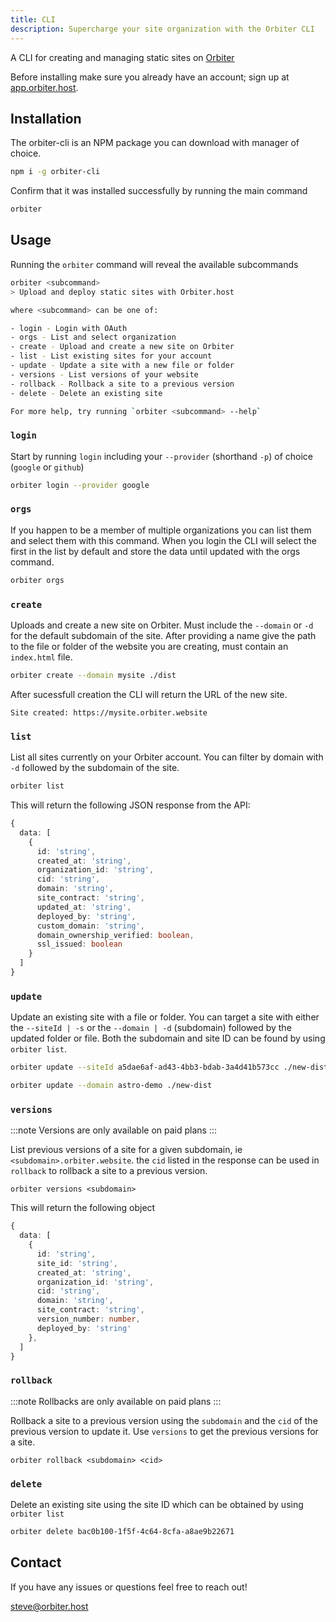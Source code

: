 ```yaml
---
title: CLI
description: Supercharge your site organization with the Orbiter CLI
---
```


A CLI for creating and managing static sites on [Orbiter](https://orbiter.host)

Before installing make sure you already have an account; sign up at [app.orbiter.host](https://orbiter.host).

## Installation

The orbiter-cli is an NPM package you can download with manager of choice.

```bash
npm i -g orbiter-cli
```

Confirm that it was installed successfully by running the main command

```bash
orbiter
```

## Usage

Running the `orbiter` command will reveal the available subcommands

```bash
orbiter <subcommand>
> Upload and deploy static sites with Orbiter.host

where <subcommand> can be one of:

- login - Login with OAuth
- orgs - List and select organization
- create - Upload and create a new site on Orbiter
- list - List existing sites for your account
- update - Update a site with a new file or folder
- versions - List versions of your website
- rollback - Rollback a site to a previous version
- delete - Delete an existing site

For more help, try running `orbiter <subcommand> --help`
```

### `login`

Start by running `login` including your `--provider` (shorthand `-p`) of choice (`google` or `github`)

```bash
orbiter login --provider google
```

### `orgs`

If you happen to be a member of multiple organizations you can list them and select them with this command. When you login the CLI will select the first in the list by default and store the data until updated with the orgs command.

```bash
orbiter orgs
```

### `create`

Uploads and create a new site on Orbiter. Must include the `--domain` or `-d` for the default subdomain of the site. After providing a name give the path to the file or folder of the website you are creating, must contain an `index.html` file.

```bash
orbiter create --domain mysite ./dist
```

After sucessfull creation the CLI will return the URL of the new site.

```
Site created: https://mysite.orbiter.website
```

### `list`

List all sites currently on your Orbiter account. You can filter by domain with `-d` followed by the subdomain of the site.

```bash
orbiter list
```

This will return the following JSON response from the API:

```typescript
{
  data: [
    {
      id: 'string',
      created_at: 'string',
      organization_id: 'string',
      cid: 'string',
      domain: 'string',
      site_contract: 'string',
      updated_at: 'string',
      deployed_by: 'string',
      custom_domain: 'string',
      domain_ownership_verified: boolean,
      ssl_issued: boolean
    }
  ]
}
```

### `update`

Update an existing site with a file or folder. You can target a site with either the `--siteId | -s` or the `--domain | -d` (subdomain) followed by the updated folder or file. Both the subdomain and site ID can be found by using `orbiter list`.

```bash
orbiter update --siteId a5dae6af-ad43-4bb3-bdab-3a4d41b573cc ./new-dist

orbiter update --domain astro-demo ./new-dist
```

### `versions`

:::note
Versions are only available on paid plans
:::

List previous versions of a site for a given subdomain, ie `<subdomain>.orbiter.website`. the `cid` listed in the response can be used in `rollback` to rollback a site to a previous version.

```
orbiter versions <subdomain>
```

This will return the following object

```typescript
{
  data: [
    {
      id: 'string',
      site_id: 'string',
      created_at: 'string',
      organization_id: 'string',
      cid: 'string',
      domain: 'string',
      site_contract: 'string',
      version_number: number,
      deployed_by: 'string'
    },
  ]
}
```

### `rollback`

:::note
Rollbacks are only available on paid plans
:::

Rollback a site to a previous version using the `subdomain` and the `cid` of the previous version to update it. Use `versions` to get the previous versions for a site.

```
orbiter rollback <subdomain> <cid>
```

### `delete`

Delete an existing site using the site ID which can be obtained by using `orbiter list`

```bash
orbiter delete bac0b100-1f5f-4c64-8cfa-a8ae9b22671
```

## Contact

If you have any issues or questions feel free to reach out!

[steve@orbiter.host](mailto:steve@orbiter.host)
